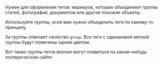 
Нужен для оформления тегов: маркеров, которые объединяют группы статей, фотографий,
документов или другие похожие объекты.

Используйте группы, если вам нужно объединить теги по какому-то принципу.

За группы отвечает свойство `group`. Все теги с одинаковой меткой группы будут
помечены одним цветом.

Вот такие группы тегов вполне могут появиться на каком-нибудь эзотерическом сайте:

<TagExampleGroup />
